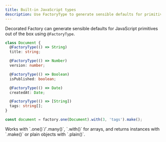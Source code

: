 ```yaml
---
title: Built‑in JavaScript types
description: Use FactoryType to generate sensible defaults for primitives
---
```


Decorated Factory can generate sensible defaults for JavaScript primitives out of the box using `@FactoryType`.

```ts
class Document {
  @FactoryType(() => String)
  title: string;

  @FactoryType(() => Number)
  version: number;

  @FactoryType(() => Boolean)
  isPublished: boolean;

  @FactoryType(() => Date)
  createdAt: Date;

  @FactoryType(() => [String])
  tags: string[];
}

const document = factory.one(Document).with(3, 'tags').make();
```

<Callout>
  Works with `.one()`/`.many()`, `.with()` for arrays, and returns instances with `.make()` or plain objects with `.plain()`.
</Callout>
